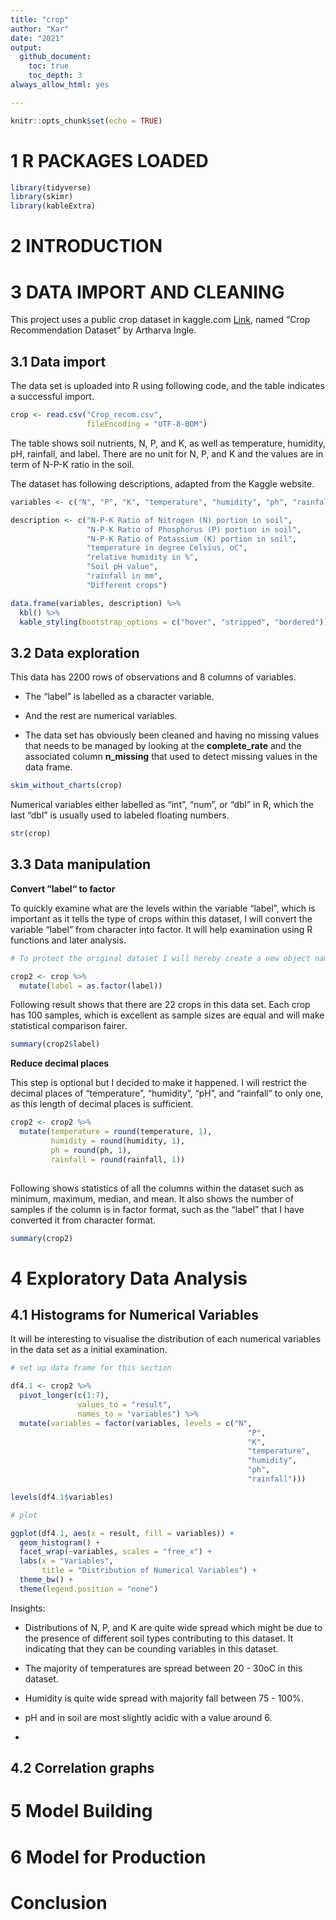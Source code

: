 ```yaml
---
title: "crop"
author: "Kar"
date: "2021"
output: 
  github_document:
    toc: true
    toc_depth: 3
always_allow_html: yes

---
```


```r
knitr::opts_chunk$set(echo = TRUE)
```

# 1 R PACKAGES LOADED

```r
library(tidyverse)
library(skimr)
library(kableExtra)

```

# 2 INTRODUCTION



# 3 DATA IMPORT AND CLEANING

This project uses a public crop dataset in kaggle.com [Link](https://www.kaggle.com/atharvaingle/crop-recommendation-dataset), named "Crop Recommendation Dataset" by Artharva Ingle. 

## 3.1 Data import

The data set is uploaded into R using following code, and the table indicates a successful import. 

```r
crop <- read.csv("Crop_recom.csv",
                 fileEncoding = "UTF-8-BOM")

```

The table shows soil nutrients, N, P, and K, as well as temperature, humidity, pH, rainfall, and label. There are no unit for N, P, and K and the values are in term of N-P-K ratio in the soil.

The dataset has following descriptions, adapted from the Kaggle website. 

```r
variables <- c("N", "P", "K", "temperature", "humidity", "ph", "rainfall", "label")

description <- c("N-P-K Ratio of Nitrogen (N) portion in soil",
                 "N-P-K Ratio of Phosphorus (P) portion in soil",
                 "N-P-K Ratio of Potassium (K) portion in soil",
                 "temperature in degree Celsius, oC",
                 "relative humidity in %",
                 "Soil pH value",
                 "rainfall in mm",
                 "Different crops")

data.frame(variables, description) %>% 
  kbl() %>% 
  kable_styling(bootstrap_options = c("hover", "stripped", "bordered"))

```

## 3.2 Data exploration

This data has 2200 rows of observations and 8 columns of variables. 

* The "label" is labelled as a character variable.

* And the rest are numerical variables.

* The data set has obviously been cleaned and having no missing values that needs to be managed by looking at the **complete_rate** and the associated column **n_missing** that used to detect missing values in the data frame.

```r
skim_without_charts(crop)
```

Numerical variables either labelled as "int", "num", or "dbl" in R, which the last "dbl" is usually used to labeled floating numbers. 

```r
str(crop)

```

## 3.3 Data manipulation

**Convert ”label“ to factor**

To quickly examine what are the levels within the variable "label", which is important as it tells the type of crops within this dataset, I will convert the variable "label" from character into factor. It will help examination using R functions and later analysis.

```r
# To protect the original dataset I will hereby create a new object named "crop2" to carry the cleaned data set from this project.

crop2 <- crop %>% 
  mutate(label = as.factor(label))

```

Following result shows that there are 22 crops in this data set. Each crop has 100 samples, which is excellent as sample sizes are equal and will make statistical comparison fairer. 

```r
summary(crop2$label)

```

**Reduce decimal places**

This step is optional but I decided to make it happened. I will restrict the decimal places of "temperature", "humidity", "pH", and "rainfall" to only one, as this length of decimal places is sufficient.

```r
crop2 <- crop2 %>% 
  mutate(temperature = round(temperature, 1),
         humidity = round(humidity, 1),
         ph = round(ph, 1),
         rainfall = round(rainfall, 1))
  
```

Following shows statistics of all the columns within the dataset such as minimum, maximum, median, and mean. It also shows the number of samples if the column is in factor format, such as the "label" that I have converted it from character format.

```r
summary(crop2)

```


# 4 Exploratory Data Analysis

## 4.1 Histograms for Numerical Variables

It will be interesting to visualise the distribution of each numerical variables in the data set as a initial examination.

```r
# set up data frame for this section

df4.1 <- crop2 %>% 
  pivot_longer(c(1:7),
               values_to = "result",
               names_to = "variables") %>% 
  mutate(variables = factor(variables, levels = c("N",
                                                     "P",
                                                     "K",
                                                     "temperature",
                                                     "humidity",
                                                     "ph",
                                                     "rainfall"))) 

levels(df4.1$variables)

# plot

ggplot(df4.1, aes(x = result, fill = variables)) +
  geom_histogram() +
  facet_wrap(~variables, scales = "free_x") +
  labs(x = "Variables",
       title = "Distribution of Numerical Variables") +
  theme_bw() +
  theme(legend.position = "none") 

```
Insights: 

* Distributions of N, P, and K are quite wide spread which might be due to the presence of different soil types contributing to this dataset. It indicating that they can be counding variables in this dataset.

* The majority of temperatures are spread between 20 - 30oC in this dataset.

* Humidity is quite wide spread with majority fall between 75 - 100%.

* pH and in soil are most slightly acidic with a value around 6.

* 


## 4.2 Correlation graphs



# 5 Model Building 



# 6 Model for Production




# Conclusion





